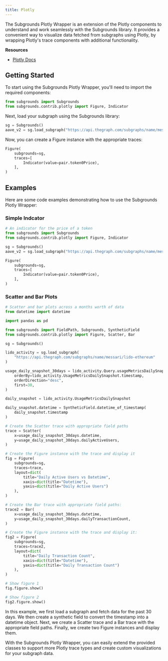 ```yaml
---
title: Plotly
---
```


The Subgrounds Plotly Wrapper is an extension of the Plotly components to understand and work seamlessly with the Subgrounds library. It provides a convenient way to visualize data fetched from subgraphs using Plotly, by wrapping Plotly's trace components with additional functionality.

**Resources**

- [Plotly Docs](https://plotly.com/python/)

## Getting Started

To start using the Subgrounds Plotly Wrapper, you'll need to import the required components:

```python
from subgrounds import Subgrounds
from subgrounds.contrib.plotly import Figure, Indicator
```

Next, load your subgraph using the Subgrounds library:

```python
sg = Subgrounds()
aave_v2 = sg.load_subgraph("https://api.thegraph.com/subgraphs/name/messari/aave-v2-ethereum")
```

Now, you can create a Figure instance with the appropriate traces:

```python
Figure(
    subgrounds=sg,
    traces=[
        Indicator(value=pair.token0Price),
    ],
)
```

## Examples

Here are some code examples demonstrating how to use the Subgrounds Plotly Wrapper:

### Simple Indcator

```python copy
# An indicator for the price of a token
from subgrounds import Subgrounds
from subgrounds.contrib.plotly import Figure, Indicator

sg = Subgrounds()
aave_v2 = sg.load_subgraph("https://api.thegraph.com/subgraphs/name/messari/aave-v2-ethereum")

Figure(
    subgrounds=sg,
    traces=[
        Indicator(value=pair.token0Price),
    ],
)
```

### Scatter and Bar Plots

```python copy
# Scatter and bar plots across a months worth of data
from datetime import datetime

import pandas as pd

from subgrounds import FieldPath, Subgrounds, SyntheticField
from subgrounds.contrib.plotly import Figure, Scatter, Bar

sg = Subgrounds()

lido_activity = sg.load_subgraph(
    "https://api.thegraph.com/subgraphs/name/messari/lido-ethereum"
)

usage_daily_snapshot_30days = lido_activity.Query.usageMetricsDailySnapshots(
    orderBy=lido_activity.UsageMetricsDailySnapshot.timestamp,
    orderDirection="desc",
    first=30,
)

daily_snapshot = lido_activity.UsageMetricsDailySnapshot

daily_snapshot.datetime = SyntheticField.datetime_of_timestamp(
    daily_snapshot.timestamp
)

# Create the Scatter trace with appropriate field paths
trace = Scatter(
    x=usage_daily_snapshot_30days.datetime,
    y=usage_daily_snapshot_30days.dailyActiveUsers,
)

# Create the Figure instance with the trace and display it
fig = Figure(
    subgrounds=sg,
    traces=trace,
    layout=dict(
        title="Daily Active Users vs Datetime",
        xaxis=dict(title="Datetime"),
        yaxis=dict(title="Daily Active Users")
    ),
)

# Create the Bar trace with appropriate field paths:
trace2 = Bar(
    x=usage_daily_snapshot_30days.datetime,
    y=usage_daily_snapshot_30days.dailyTransactionCount,
)

# Create the Figure instance with the trace and display it:
fig2 = Figure(
    subgrounds=sg,
    traces=trace2,
    layout=dict(
        title="Daily Transaction Count",
        xaxis=dict(title="Datetime"),
        yaxis=dict(title="Daily Transaction Count")
    ),
)
```

```python copy
# Show figure 1
fig.figure.show()
```

```python copy
# Show figure 2
fig2.figure.show()
```

In this example, we first load a subgraph and fetch data for the past 30 days. We then create a synthetic field to convert the timestamp into a datetime object. Next, we create a Scatter trace and a Bar trace with the appropriate field paths. Finally, we create two Figure instances and display them.

With the Subgrounds Plotly Wrapper, you can easily extend the provided classes to support more Plotly trace types and create custom visualizations for your subgraph data.
